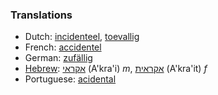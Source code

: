 ===Translations===

*Dutch: [[incidenteel]], [[toevallig]]
*French: [[accidentel]]
*German: [[zufällig]]
*[[Hebrew]]: [[אקראי]] (A'kra'i) ''m'', [[אקראית]] (A'kra'it) ''f''
*Portuguese: [[acidental]]